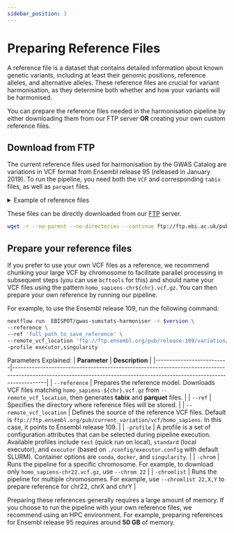 ```yaml
---
sidebar_position: 3
---
```

# Preparing Reference Files

A reference file is a dataset that contains detailed information about known genetic variants, including at least their genomic positions, reference alleles, and alternative alleles. These reference files are crucial for variant harmonisation, as they determine both whether and how your variants will be harmonised.

You can prepare the reference files needed in the harmonisation pipeline by either downloading them from our FTP server **OR** creating your own custom reference files.

## Download from FTP

The current reference files used for harmonisation by the GWAS Catalog are variations in VCF format from Ensembl release 95 (released in January 2019). To run the pipeline, you need both the `VCF` and corresponding `tabix` files, as well as `parquet` files.

<details>
    <summary>Example of reference files</summary>
    ```markdown
    ./resources
    |-- homo_sapiens-chr1.parquet
    |-- homo_sapiens-chr1.vcf.gz
    |-- homo_sapiens-chr1.vcf.gz.tbi
    ```
</details>

These files can be directly downloaded from our [FTP](https://ftp.ebi.ac.uk/pub/databases/gwas/harmonisation_resources/) server.

``` bash
wget -r --no-parent --no-directories --continue ftp://ftp.ebi.ac.uk/pub/databases/gwas/harmonisation_resources/
```

## Prepare your reference files

If you prefer to use your own VCF files as a reference, we recommend chunking your large VCF by chromosome to facilitate parallel processing in subsequent steps (you can use `bcftools` for this) and should name your VCF files using the pattern `homo_sapiens-chr${chr}.vcf.gz`. You can then prepare your own reference by running our pipeline.

For example, to use the Ensembl release 109, run the following command:

``` bash
nextflow run  EBISPOT/gwas-sumstats-harmoniser -r $version \
--reference \
--ref 'full_path_to_save_reference' \
--remote_vcf_location 'ftp://ftp.ensembl.org/pub/release-109/variation/vcf/homo_sapiens/' \
-profile executor,singularity
```
Parameters Explained:
| **Parameter**            | **Description**                                                                                                                                                        |
|--------------------------|------------------------------------------------------------------------------------------------------------------------------------------------------------------------|
| `--reference`            | Prepares the reference model. Downloads VCF files matching `homo_sapiens-${chr}.vcf.gz` from `--remote_vcf_location`, then generates **tabix** and **parquet** files.    |
| `--ref`                  | Specifies the directory where reference files will be stored.                                                                                                           |
| `--remote_vcf_location`  | Defines the source of the reference VCF files. Default is `ftp://ftp.ensembl.org/pub/current_variation/vcf/homo_sapiens`. In this case, it points to Ensembl release 109. |
| `-profile`               | A profile is a set of configuration attributes that can be selected during pipeline execution. Available profiles include `test` (quick run on local), `standard` (local executor), and `executor` (based on `./config/executor.config` with default SLURM). Container options are `conda`, `docker`, and `singularity`.                     |
| `-chrom`               | Runs the pipeline for a specific chromosome. For example, to download only `homo_sapiens-chr22.vcf.gz`, use `--chrom 22`                                                                                             |
| `-chromlist`               | Runs the pipeline for multiple chromosomes. For example, use `--chromlist 22,X,Y` to prepare reference for chr22, chrX and chrY                                                                                     |

Preparing these references generally requires a large amount of memory. If you choose to run the pipeline with your own reference files, we recommend using an HPC environment. For example, preparing references for Ensembl release 95 requires around **50 GB** of memory.

